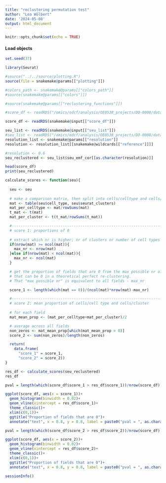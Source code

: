 ```yaml
---
title: "reclustering permutation test"
author: "Lea Wölbert"
date: '2024-05-08'
output: html_document
---
```


```r
knitr::opts_chunk$set(echo = TRUE)
```

#### Load objects

```r
set.seed(37)
```

```r
library(Seurat)
```

```r
#source("../../source/plotting.R")
source(file = snakemake@params[["plotting"]])

#colors_path <- snakemake@params[["colors_path"]]
#source(snakemake@params[["colors"]])

#source(snakemake@params[["reclustering_functions"]])
```

```r

#score_df <- readRDS("/omics/odcf/analysis/OE0538_projects/DO-0008/data/scRNAseq/main_analysis/sce_objects/03_sce_analysis/04_conserved_EMF/05_perm/li_all_stromal_score_df")

score_df <- readRDS(snakemake@input[["score_df"]])

seu_list <- readRDS(snakemake@input[["seu_list"]])
#seu_list <- readRDS("/omics/odcf/analysis/OE0538_projects/DO-0008/data/scRNAseq/main_analysis/sce_objects/03_sce_analysis/04_conserved_EMF/04_rcls/reclustered_li_all_stromal_list")
resolution_list <- snakemake@params[["resolution"]] 
resolution <- resolution_list[[snakemake@wildcards[["reference"]]]]

#resolution <- 0.6
seu_reclustered <- seu_list$seu_emf_cor[[as.character(resolution)]]
```



```r
head(score_df)
print(seu_reclustered)
```

```r
calculate_scores <- function(seu){
  
  seu <- seu 
  
  # make a comparison matrix, then split into cells/celltype and cells/cluster
  mat <- table(seu$cell_type, seu$seurat_clusters)
  mat_per_celltype <- mat/rowSums(mat)
  t_mat <- t(mat)
  mat_per_cluster <- t(t_mat/rowSums(t_mat))

  #-----------------------------------------------------------------------------
  # score 1: proportions of 0
  
  # extract which nr is higher; nr of clusters or number of cell types  
  if(nrow(mat) >= ncol(mat)){
    max_nr <- nrow(mat)
  }else if(nrow(mat) < ncol(mat)){
    max_nr <- ncol(mat)
  }

  # get the proportion of fields that are 0 from the max possible nr of fields
  # that can be 0 in a theoretical perfect re-clustering. 
  # That "max possible nr" is equivalent to all fields - max_nr

  score_1 <- length(which(mat == 0))/(ncol(mat)*nrow(mat)-max_nr)

  #-----------------------------------------------------------------------------
  # score 2: mean proportion of cells/cell type and cells/cluster
  
  # for each field
  mat_mean_prop <- (mat_per_celltype+mat_per_cluster)/2

  # average across all fields
  non_zeros <- mat_mean_prop[which(mat_mean_prop > 0)]
  score_2 <- sum(non_zeros)/length(non_zeros)

  return(
    data.frame(
      "score_1" = score_1,
      "score_2" = score_2))
}  

```

```r
res_df <- calculate_scores(seu_reclustered)
res_df
```

```r

pval = length(which(score_df$score_1 > res_df$score_1))/nrow(score_df)

ggplot(score_df, aes(x = score_1))+
  geom_histogram(binwidth = 0.02)+
  geom_vline(xintercept = res_df$score_1)+
  theme_classic()+
  xlim(c(0,1))+
  ggtitle("Proportion of fields that are 0")+
  annotate("text", x = 0.8, y = 0.8, label = paste0("pval = ", as.character(pval)))
```

```r

pval = length(which(score_df$score_2 > res_df$score_2))/nrow(score_df)

ggplot(score_df, aes(x = score_2))+
  geom_histogram(binwidth = 0.02)+
  geom_vline(xintercept = res_df$score_2)+
  theme_classic()+
  xlim(c(0,1))+
  ggtitle("Proportion of fields that are 0")+
  annotate("text", x = 0.8, y = 0.8, label = paste0("pval = ", as.character(pval)))
```

```r
sessionInfo()
```

